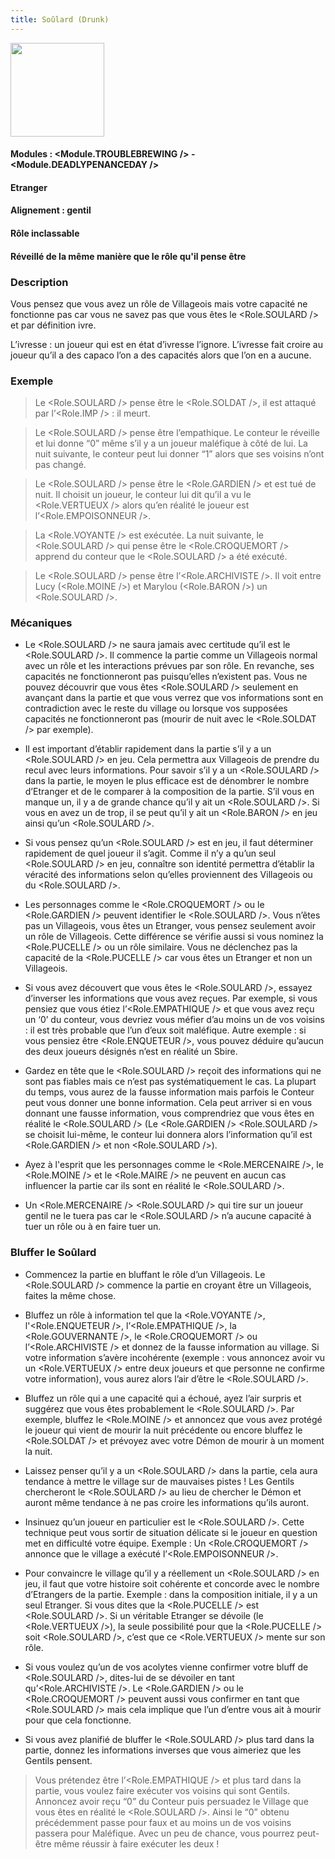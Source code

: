 ```yaml
---
title: Soûlard (Drunk)
---
```



<img src='/img/blood-on-the-clocktower/roles/soulard.png' height='150' />

#### Modules : <Module.TROUBLEBREWING /> - <Module.DEADLYPENANCEDAY />
#### Etranger
#### Alignement : gentil
#### Rôle inclassable
#### Réveillé de la même manière que le rôle qu'il pense être

### Description

Vous pensez que vous avez un rôle de Villageois mais votre capacité ne fonctionne pas car vous ne savez pas que vous êtes le <Role.SOULARD /> et par définition ivre.

L’ivresse : un joueur qui est en état d’ivresse l’ignore. L’ivresse fait croire au joueur qu’il a des capaco  l’on a des capacités alors que l’on en a aucune.


### Exemple
> Le <Role.SOULARD /> pense être le <Role.SOLDAT />, il est attaqué par l’<Role.IMP /> : il meurt.

> Le <Role.SOULARD /> pense être l’empathique. Le conteur le réveille et lui donne “0” même s’il y a un joueur maléfique à côté de lui. La nuit suivante, le conteur peut lui donner “1” alors que ses voisins n’ont pas changé.

> Le <Role.SOULARD /> pense être le <Role.GARDIEN /> et est tué de nuit. Il choisit un joueur, le conteur lui dit qu’il a vu le <Role.VERTUEUX /> alors qu’en réalité le joueur est l’<Role.EMPOISONNEUR />.

> La <Role.VOYANTE /> est exécutée. La nuit suivante, le <Role.SOULARD /> qui pense être le <Role.CROQUEMORT /> apprend du conteur que le <Role.SOULARD /> a été exécuté.

> Le <Role.SOULARD /> pense être l’<Role.ARCHIVISTE />. Il voit entre Lucy (<Role.MOINE />) et Marylou (<Role.BARON />) un <Role.SOULARD />.

### Mécaniques
- Le <Role.SOULARD /> ne saura jamais avec certitude qu’il est le <Role.SOULARD />. Il commence la partie comme un Villageois normal avec un rôle et les interactions prévues par son rôle. En revanche, ses capacités ne fonctionneront pas puisqu’elles n’existent pas. Vous ne pouvez découvrir que vous êtes <Role.SOULARD /> seulement en avançant dans la partie et que vous verrez que vos informations sont en contradiction avec le reste du village ou lorsque vos supposées capacités ne fonctionneront pas (mourir de nuit avec le <Role.SOLDAT /> par exemple).

- Il est important d’établir rapidement dans la partie s’il y a un <Role.SOULARD /> en jeu. Cela permettra aux Villageois de prendre du recul avec leurs informations. Pour savoir s’il y a un <Role.SOULARD /> dans la partie, le moyen le plus efficace est de dénombrer le nombre d’Etranger et de le comparer à la composition de la partie. S’il vous en manque un, il y a de grande chance qu’il y ait un <Role.SOULARD />. Si vous en avez un de trop, il se peut qu’il y ait un <Role.BARON /> en jeu ainsi qu’un <Role.SOULARD />.

- Si vous pensez qu’un <Role.SOULARD /> est en jeu, il faut déterminer rapidement de quel joueur il s’agit. Comme il n’y a qu’un seul <Role.SOULARD /> en jeu, connaître son identité permettra d’établir la véracité des informations selon qu’elles proviennent des Villageois ou du <Role.SOULARD />.

- Les personnages comme le <Role.CROQUEMORT /> ou le <Role.GARDIEN /> peuvent identifier le <Role.SOULARD />. Vous n’êtes pas un Villageois, vous êtes un Etranger, vous pensez seulement avoir un rôle de Villageois. Cette différence se vérifie aussi si vous nominez la <Role.PUCELLE /> ou un rôle similaire. Vous ne déclenchez pas la capacité de la <Role.PUCELLE /> car vous êtes un Etranger et non un Villageois.

- Si vous avez découvert que vous êtes le <Role.SOULARD />, essayez d’inverser les informations que vous avez reçues. Par exemple, si vous pensiez que vous étiez l’<Role.EMPATHIQUE /> et que vous avez reçu un ‘0’ du conteur, vous devriez vous méfier d’au moins un de vos voisins : il est très probable que l’un d’eux soit maléfique. Autre exemple : si vous pensiez être <Role.ENQUETEUR />, vous pouvez déduire qu’aucun des deux joueurs désignés n’est en réalité un Sbire.

- Gardez en tête que le <Role.SOULARD /> reçoit des informations qui ne sont pas fiables mais ce n’est pas systématiquement le cas. La plupart du temps, vous aurez de la fausse information mais parfois le Conteur peut vous donner une bonne information. Cela peut arriver si en vous donnant une fausse information, vous comprendriez que vous êtes en réalité le <Role.SOULARD /> (Le <Role.GARDIEN /> <Role.SOULARD /> se choisit lui-même, le conteur lui donnera alors l’information qu’il est <Role.GARDIEN /> et non <Role.SOULARD />).

- Ayez à l'esprit que les personnages comme le <Role.MERCENAIRE />, le <Role.MOINE /> et le <Role.MAIRE /> ne peuvent en aucun cas influencer la partie car ils sont en réalité le <Role.SOULARD />.

- Un <Role.MERCENAIRE /> <Role.SOULARD /> qui tire sur un joueur gentil ne le tuera pas car le <Role.SOULARD /> n’a aucune capacité à tuer un rôle ou à en faire tuer un.


### Bluffer le Soûlard

- Commencez la partie en bluffant le rôle d’un Villageois. Le <Role.SOULARD /> commence la partie en croyant être un Villageois, faites la même chose.

- Bluffez un rôle à information tel que la <Role.VOYANTE />, l'<Role.ENQUETEUR />, l’<Role.EMPATHIQUE />, la <Role.GOUVERNANTE />, le <Role.CROQUEMORT /> ou l’<Role.ARCHIVISTE /> et donnez de la fausse information au village. Si votre information s’avère incohérente (exemple : vous annoncez avoir vu un <Role.VERTUEUX /> entre deux joueurs et que personne ne confirme votre information), vous aurez alors l’air d’être le <Role.SOULARD />.

- Bluffez un rôle qui a une capacité qui a échoué, ayez l’air surpris et suggérez que vous êtes probablement le <Role.SOULARD />. Par exemple, bluffez le <Role.MOINE /> et annoncez que vous avez protégé le joueur qui vient de mourir la nuit précédente ou encore bluffez le <Role.SOLDAT /> et prévoyez avec votre Démon de mourir à un moment la nuit.

- Laissez penser qu’il y a un <Role.SOULARD /> dans la partie, cela aura tendance à mettre le village sur de mauvaises pistes ! Les Gentils chercheront le <Role.SOULARD /> au lieu de chercher le Démon et auront même tendance à ne pas croire les informations qu’ils auront.

- Insinuez qu’un joueur en particulier est le <Role.SOULARD />. Cette technique peut vous sortir de situation délicate si le joueur en question met en difficulté votre équipe. Exemple : Un <Role.CROQUEMORT /> annonce que le village a exécuté l’<Role.EMPOISONNEUR />.

- Pour convaincre le village qu’il y a réellement un <Role.SOULARD /> en jeu, il faut que votre histoire soit cohérente et concorde avec le nombre d’Etrangers de la partie. Exemple : dans la composition initiale, il y a un seul Etranger. Si vous dites que la <Role.PUCELLE /> est <Role.SOULARD />. Si un véritable Etranger se dévoile (le <Role.VERTUEUX />), la seule possibilité pour que la <Role.PUCELLE /> soit <Role.SOULARD />, c’est que ce <Role.VERTUEUX /> mente sur son rôle.

- Si vous voulez qu’un de vos acolytes vienne confirmer votre bluff de <Role.SOULARD />, dites-lui de se dévoiler en tant qu’<Role.ARCHIVISTE />. Le <Role.GARDIEN /> ou le <Role.CROQUEMORT /> peuvent aussi vous confirmer en tant que <Role.SOULARD /> mais cela implique que l’un d’entre vous ait à mourir pour que cela fonctionne.

- Si vous avez planifié de bluffer le <Role.SOULARD /> plus tard dans la partie, donnez les informations inverses que vous aimeriez que les Gentils pensent.
> Vous prétendez être l’<Role.EMPATHIQUE /> et plus tard dans la partie, vous voulez faire exécuter vos voisins qui sont Gentils. Annoncez avoir reçu “0” du Conteur puis persuadez le Village que vous êtes en réalité le <Role.SOULARD />. Ainsi le “0” obtenu précédemment passe pour faux et au moins un de vos voisins passera pour Maléfique. Avec un peu de chance, vous pourrez peut-être même réussir à faire exécuter les deux !
